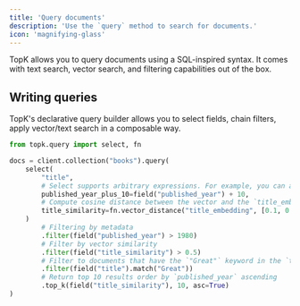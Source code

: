 ```yaml
---
title: 'Query documents'
description: 'Use the `query` method to search for documents.'
icon: 'magnifying-glass'
---
```


TopK allows you to query documents using a SQL-inspired syntax. It comes with text search, vector search, and filtering capabilities out of the box.


## Writing queries

TopK's declarative query builder allows you to select fields, chain filters, apply vector/text search in a composable way.

```python
from topk.query import select, fn

docs = client.collection("books").query(
    select(
        "title",
        # Select supports arbitrary expressions. For example, you can add 10 years to the `published_year` field.
        published_year_plus_10=field("published_year") + 10,
        # Compute cosine distance between the vector and the `title_embedding` field.
        title_similarity=fn.vector_distance("title_embedding", [0.1, 0.2, 0.3])
    )
        # Filtering by metadata
        .filter(field("published_year") > 1980)
        # Filter by vector similarity
        .filter(field("title_similarity") > 0.5)
        # Filter to documents that have the `"Great"` keyword in the `title` field
        .filter(field("title").match("Great"))
        # Return top 10 results order by `published_year` ascending
        .top_k(field("title_similarity"), 10, asc=True)
)
```

